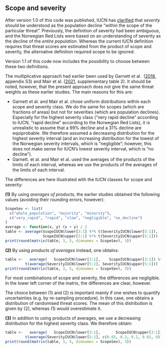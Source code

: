 ## Scope and severity

After version 1.0 of this code was published, IUCN has 
[clarified](https://www.iucnredlist.org/resources/threat-classification-scheme)
that _severity_ should be understood as the population decline 
"within the scope of the particular threat". 
Previously, the definition of severity had been ambiguous, and the Norwegian
Red Lists were based on an understanding of severity as the decline of the 
_entire population_. Whereas the current IUCN definition requires that 
threat scores are estimated from the product of scope and severity, 
the alternative definition required scope to be ignored.

Version 1.1 of this code now includes the possibility to choose between these 
two definitions.

The multiplicative approach had earlier been used by Garnett et al. 
([2018](http://dx.doi.org/10.1111/cobi.13220), appendix S3) 
and Mair et al. ([2021](http://dx.doi.org/10.1038/s41559-021-01432-0), 
supplementary table 2).
It should be noted, however, that the present approach does not give the same 
threat weights as these earlier studies. The main reasons for this are:

* Garnett et al. and Mair et al. chose uniform distributions within each
scope and severity class. We do the same for scopes (which are fractions of areas)
but not for severities (which are population declines). Especially for the highest
severity class ("very rapid decline" according to IUCN, "rapid decline" according
to the Norwegian Red Lists), it is unrealistic to assume that a 99% decline and
a 31% decline are equiprobable. We therefore assumed a decreasing distribution
for the highest severity interval (and an increasing distribution for the lowest
of the Norwegian severity intervals, which is "negligible"; however, this does not
make sense for IUCN's lowest severity interval, which is "no decline").
* Garnett. et al. and Mair et al. used the averages of the products of the limits
of each interval, whereas we use the products of the averages of the limits of
each interval.

The differences are here illustrated with the IUCN classes for scope and severity:

**(1)** By using _averages of products_, the earlier studies obtained
the following values (avoiding their rounding errors, however):
```r
ScopeSev <- list(
  c("whole_population", "majority", "minority"),
  c("very_rapid", "rapid", "slow", "negligible", "no_decline")
)
average <- function(x, y) (x + y) / 2
table <- average(ScopeIUCN$lower[3:1] %*% t(SeverityIUCN$lower[5:1]),
                 ScopeIUCN$upper[3:1] %*% t(SeverityIUCN$upper[5:1]))
print(round(matrix(table, 3, 5, dimnames = ScopeSev), 3))
```

**(2)** By using _products of averages_ instead, one obtains:
```r
table <-   average(   ScopeIUCN$lower[3:1],    ScopeIUCN$upper[3:1]) %*%
         t(average(SeverityIUCN$lower[5:1], SeverityIUCN$upper[5:1]))
print(round(matrix(table, 3, 5, dimnames = ScopeSev), 3))
```
For most combinations of scope and severity, the differences are negligible. 
In the lower left corner of the matrix, the differences are clear, however.

The choice between (1) and (2) is important mainly if one wishes to 
quantify uncertainties (e.g. by re-sampling procedure). In this case, one obtains 
a distribution of randomised threat scores. The mean of this distribution is 
given by (2), whereas (1) would overestimate it.

**(3)** In addition to using products of averages, we use a decreasing distribution 
for the highest severity class. We therefore obtain:
```r
table <-   average(   ScopeIUCN$lower[3:1],       ScopeIUCN$upper[3:1]) %*%
         t(average(SeverityIUCN$lower[5:1], c(0.65, 0.3, 0.2, 0.02, 0)))
print(round(matrix(table, 3, 5, dimnames = ScopeSev), 3))
```
